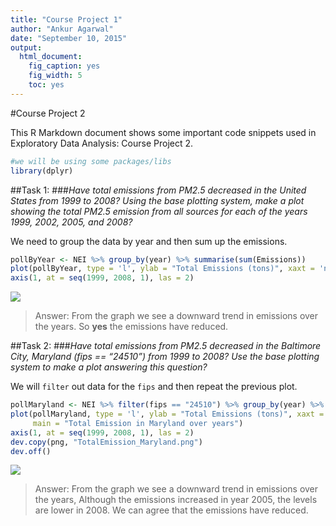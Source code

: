 ```yaml
---
title: "Course Project 1"
author: "Ankur Agarwal"
date: "September 10, 2015"
output: 
  html_document: 
    fig_caption: yes
    fig_width: 5
    toc: yes
---
```


#Course Project 2

This R Markdown document shows some important code snippets used in Exploratory Data Analysis: Course Project 2.
```r
#we will be using some packages/libs
library(dplyr)

```


##Task 1: 
###*Have total emissions from PM2.5 decreased in the United States from 1999 to 2008? Using the base plotting system, make a plot showing the total PM2.5 emission from all sources for each of the years 1999, 2002, 2005, and 2008?*

We need to group the data by year and then sum up the emissions.
```r
pollByYear <- NEI %>% group_by(year) %>% summarise(sum(Emissions))
plot(pollByYear, type = 'l', ylab = "Total Emissions (tons)", xaxt = 'n', main = "Total Emission over years")
axis(1, at = seq(1999, 2008, 1), las = 2)
```

![](TotalEmission_Year.png)  

>   Answer: From the graph we see a downward trend in emissions over the years. So **yes** the emissions have reduced. 


##Task 2:
###*Have total emissions from PM2.5 decreased in the Baltimore City, Maryland (fips == "24510") from 1999 to 2008? Use the base plotting system to make a plot answering this question?*

We will `filter` out data for the `fips` and then repeat the previous plot.
```r
pollMaryland <- NEI %>% filter(fips == "24510") %>% group_by(year) %>% summarise(sum(Emissions))
plot(pollMaryland, type = 'l', ylab = "Total Emissions (tons)", xaxt = 'n', lwd = 3,
     main = "Total Emission in Maryland over years")
axis(1, at = seq(1999, 2008, 1), las = 2)
dev.copy(png, "TotalEmission_Maryland.png")
dev.off()
```

![](TotalEmission_Maryland.png)  

>   Answer: From the graph we see a downward trend in emissions over the years, Although the emissions increased in year 2005, the levels are lower in 2008. We can agree that the emissions have reduced. 

